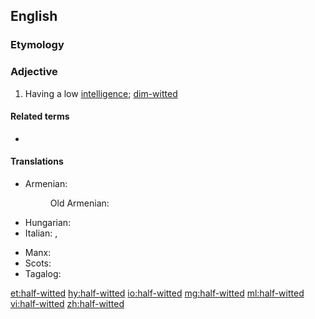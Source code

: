 ==English==

===Etymology===
{{prefix|half|witted|lang=en}}

===Adjective===
{{en-adj|-|head=[[half]]-[[witted]]}}

# Having a low [[intelligence]]; [[dim-witted]]

====Related terms====
* {{l|en|half-wit}}

====Translations====
{{trans-top|having a low intelligence}}
* Armenian: {{t+|hy|աղվաշ}}
*: Old Armenian: {{t|xcl|աղուաշ}}
* Hungarian: {{t+|hu|féleszű}}
* Italian: {{t+|it|deficiente}}, {{t+|it|mentecatto}}
{{trans-mid}}
* Manx: {{t|gv|meecheeallagh}}
* Scots: {{t|sco|haivert}}
* Tagalog: {{t|tl|langkas}}
{{trans-bottom}}

[[et:half-witted]]
[[hy:half-witted]]
[[io:half-witted]]
[[mg:half-witted]]
[[ml:half-witted]]
[[vi:half-witted]]
[[zh:half-witted]]